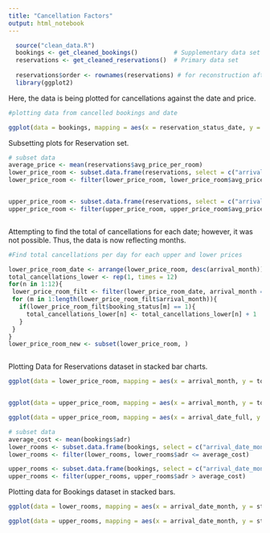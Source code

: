 ```yaml
---
title: "Cancellation Factors"
output: html_notebook
---
```


```r
  source("clean_data.R")
  bookings <- get_cleaned_bookings()          # Supplementary data set
  reservations <- get_cleaned_reservations()  # Primary data set
  
  reservations$order <- rownames(reservations) # for reconstruction after subsetting
  library(ggplot2)
```


Here, the data is being plotted for cancellations against the date and price. 

```r

#plotting data from cancelled bookings and date

ggplot(data = bookings, mapping = aes(x = reservation_status_date, y = adr, fill = is_canceled)) + geom_smooth(method = "lm", formula = y~x) + xlab("Date of Stay") + ylab("Average Room Price") 

```


Subsetting plots for Reservation set. 


```r
# subset data
average_price <- mean(reservations$avg_price_per_room)
lower_price_room <- subset.data.frame(reservations, select = c("arrival_month", "total_nights", "booking_status", "avg_price_per_room"))
lower_price_room <- filter(lower_price_room, lower_price_room$avg_price_per_room <= average_price)


upper_price_room <- subset.data.frame(reservations, select = c("arrival_month", "total_nights", "booking_status", "avg_price_per_room", "arrival_date_full")) 
upper_price_room <- filter(upper_price_room, upper_price_room$avg_price_per_room > average_price)



```


Attempting to find the total of cancellations for each date; however, it was not possible. Thus, the data is now reflecting months. 



```r
#Find total cancellations per day for each upper and lower prices 

lower_price_room_date <- arrange(lower_price_room, desc(arrival_month))
total_cancellations_lower <- rep(1, times = 12)
for(n in 1:12){
 lower_price_room_filt <- filter(lower_price_room_date, arrival_month == n)
 for (m in 1:length(lower_price_room_filt$arrival_month)){
   if(lower_price_room_filt$booking_status[m] == 1){
     total_cancellations_lower[n] <- total_cancellations_lower[n] + 1
   }
 }
}
lower_price_room_new <- subset(lower_price_room, )



```



Plotting Data for Reservations dataset in stacked bar charts. 


```r

ggplot(data = lower_price_room, mapping = aes(x = arrival_month, y = total_nights, fill = booking_status)) + geom_bar(position = "stack", stat = "identity") + xlab("Month of Stay") + ylab("Total Nights") + ggtitle(label = "Lower Price Rooms Cancellations") + theme_bw() + guides(fill = guide_legend(title = "Reservation Status"))


ggplot(data = upper_price_room, mapping = aes(x = arrival_month, y = total_nights, fill = booking_status)) + geom_bar(position = "stack", stat = "identity") + xlab("Date of Stay") + ylab("Total Nights") + ggtitle(label = "Upper Price Room's Cancellations") + theme_bw() + guides(fill = guide_legend(title = "Reservation Status"))

ggplot(data = upper_price_room, mapping = aes(x = arrival_date_full, y = total_nights)) + geom_abline(mapping = aes(slope, intercept = 0.5)) + xlab("Date of Stay") + ylab("Total Nights") + ggtitle(label = "Upper Price Room's Cancellations") + theme_bw() 


```

```r

# subset data
average_cost <- mean(bookings$adr)
lower_rooms <- subset.data.frame(bookings, select = c("arrival_date_month", "stays_total_nights", "reservation_status", "adr"))
lower_rooms <- filter(lower_rooms, lower_rooms$adr <= average_cost)

upper_rooms <- subset.data.frame(bookings, select = c("arrival_date_month", "stays_total_nights", "reservation_status", "adr"))
upper_rooms <- filter(upper_rooms, upper_rooms$adr > average_cost)

```

Plotting data for Bookings dataset in stacked bars. 

```r
ggplot(data = lower_rooms, mapping = aes(x = arrival_date_month, y = stays_total_nights, fill = reservation_status)) + geom_bar(position = "stack", stat = "identity") + xlab("Month of Stay") + ylab("Total Nights") + ggtitle(label = "Lower Price Rooms Cancellations") + theme_bw() + guides(fill = guide_legend(title="Booking Status"))

ggplot(data = upper_rooms, mapping = aes(x = arrival_date_month, y = stays_total_nights, fill = reservation_status)) + geom_bar(position = "stack", stat = "identity") + xlab("Date of Stay") + ylab("Total Nights") + ggtitle(label = "Upper Price Room's Cancellations") + theme_bw() + guides(fill = guide_legend(title="Booking Status"))


```